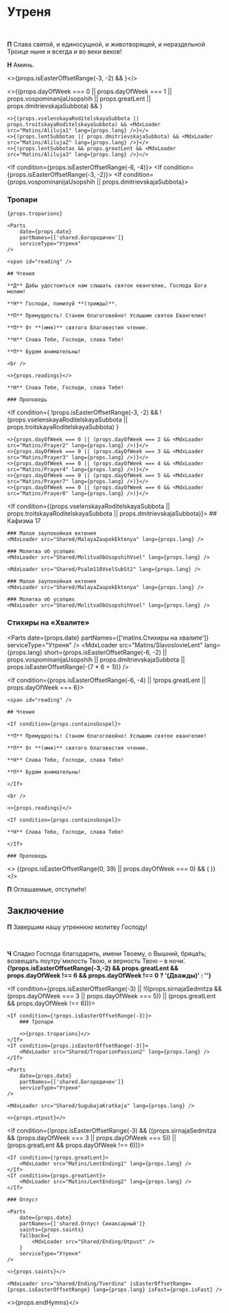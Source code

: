 

<span id="nachalo" />

# Утреня

<br />

**П** Слава святой, и единосущной, и животворящей, и нераздельной Троице ныне и всегда и во веки веков!

**Н** Аминь.

<>{props.isEasterOffsetRange(-3, -2) && <MdxLoader src="Matins/VelikayaEktenia" lang={props.lang} />}</>

<If condition={!props.isEasterOffsetRange(-(7*6+1))}>
    <>{(props.dayOfWeek === 0 || props.dayOfWeek === 1 || props.vospominanijaUsopshih || props.greatLent || props.dmitrievskajaSubbota) && <MdxLoader src="Matins/Prayer1" lang={props.lang} />}</>

    <>{(props.vselenskayaRoditelskayaSubbota || props.troitskayaRoditelskayaSubbota) && <MdxLoader src="Matins/Aliluja1" lang={props.lang} />}</>
    <>{(props.lentSubbotas || props.dmitrievskajaSubbota) && <MdxLoader src="Matins/Aliluja2" lang={props.lang} />}</>
    <>{!props.lentSubbotas && props.greatLent && <MdxLoader src="Matins/Aliluja3" lang={props.lang} />}</>
</If>

<If condition={props.isEasterOffsetRange(-6, -4)}>
    <MdxLoader src="Shared/TroparionPassion" lang={props.lang} />
</If>
<If condition={props.isEasterOffsetRange(-3, -2)}>
    <MdxLoader src="Shared/TroparionPassion2" lang={props.lang} />
</If>
<If condition={props.vospominanijaUsopshih || props.dmitrievskajaSubbota}>

### Тропари

    {props.troparions}

    <Parts
        date={props.date}
        partNames={['shared.Богородичен']}
        serviceType="Утреня"
    />
</If>

<If condition={props.isEasterOffsetRange(-3)}>

    <span id="reading" />

    ## Чтения

    **Д** Дабы удостоиться нам слышать святое евангелие, Господа Бога молим!

    **Н** Господи, помилуй **(трижды)**.

    **П** Премудрость! Станем благоговейно! Услышим святое Евангелие!

    **П** От **(имя)** святого Благовестия чтение.

    **Н** Слава Тебе, Господи, слава Тебе!

    **П** Будем внимательны!

    <br />

    <>{props.readings}</>

    **Н** Слава Тебе, Господи, слава Тебе!

    ### Проповедь

</If>

<If
    condition={
        !props.isEasterOffsetRange(-3, -2) &&
        !(props.vselenskayaRoditelskayaSubbota || props.troitskayaRoditelskayaSubbota)
    }
>
    <>{props.dayOfWeek === 0 || (props.dayOfWeek === 2 && <MdxLoader src="Matins/Prayer2" lang={props.lang} />)}</>
    <>{props.dayOfWeek === 0 || (props.dayOfWeek === 3 && <MdxLoader src="Matins/Prayer3" lang={props.lang} />)}</>
    <>{props.dayOfWeek === 0 || (props.dayOfWeek === 4 && <MdxLoader src="Matins/Prayer4" lang={props.lang} />)}</>
    <>{props.dayOfWeek === 0 || (props.dayOfWeek === 5 && <MdxLoader src="Matins/Prayer7" lang={props.lang} />)}</>
    <>{props.dayOfWeek === 0 || (props.dayOfWeek === 6 && <MdxLoader src="Matins/Prayer8" lang={props.lang} />)}</>
</If>

<If condition={(props.vselenskayaRoditelskayaSubbota || props.troitskayaRoditelskayaSubbota || props.dmitrievskajaSubbota)}>
    ## Кафизма 17
    <MdxLoader src="Shared/Psalm118VselSubSt1" lang={props.lang} />

    ### Малая заупокойная ектения
    <MdxLoader src="Shared/MalayaZaupokEktenya" lang={props.lang} />

    ### Молитва об усопших
    <MdxLoader src="Shared/MolitvaObUsopshihVsel" lang={props.lang} />

    <MdxLoader src="Shared/Psalm118VselSubSt2" lang={props.lang} />

    ### Малая заупокойная ектения
    <MdxLoader src="Shared/MalayaZaupokEktenya" lang={props.lang} />

    ### Молитва об усопших
    <MdxLoader src="Shared/MolitvaObUsopshihVsel" lang={props.lang} />

</If>

<MdxLoader src="Matins/Prayer10" lang={props.lang} />

<Psalm50 lang={props.lang} />

<If condition={props.isEasterOffsetRange(-3)}>
    <MdxLoader src="Matins/PassionThursdayCanon" lang={props.lang} />
</If>

<MdxLoader src="Matins/Prayer11" lang={props.lang} />

<Exapostilari date={props.date} />
<MdxLoader src="Matins/HvalitniePsalmi" lang={props.lang} lent />

### Стихиры на «Хвалите»

<Parts date={props.date} partNames={['matins.Cтихиры на хвалите']} serviceType="Утреня" />
<MdxLoader
    src="Matins/SlavoslovieLent"
    lang={props.lang}
    short={props.isEasterOffsetRange(-6, -2) || props.vospominanijaUsopshih || props.dmitrievskajaSubbota || props.isEasterOffsetRange(-(7 * 6 + 1))}
/>

<If condition={props.isEasterOffsetRange(-6, -4) || !props.greatLent || props.dayOfWeek === 6}>

    <span id="reading" />

    ## Чтения

    <If condition={props.containsGospel}>

    **П** Премудрость! Станем благоговейно! Услышим святое евангелие!

    **П** От **(имя)** святого благовестия чтение.

    **Н** Слава Тебе, Господи, слава Тебе!

    **П** Будем внимательны!

    </If>

    <br />

    <>{props.readings}</>

    <If condition={props.containsGospel}>

    **Н** Слава Тебе, Господи, слава Тебе!

    </If>

    ### Проповедь

</If>

<>
    {(props.isEasterOffsetRange(0, 39) || props.dayOfWeek === 0) && (
        <MdxLoader src="Matins/VoskresnajaPesn" lang={props.lang} />
    )}
</>

<MdxLoader src="Shared/EkteniaOglash" lang={props.lang} />
<MdxLoader src="Matins/PrayerKatekhumens" lang={props.lang} />

**П** Оглашаемые, отступи́те!

## Заключение

**П** Завершим нашу утреннюю молитву Господу!

<MdxLoader src="Matins/Prayer12" lang={props.lang} />
<br />
<MdxLoader src="Matins/PrayerGlavopriklonnaja" lang={props.lang} />

<If condition={props.isEasterOffsetRange(-3)}>
    <MdxLoader src="Matins/PassionThursdayStihiriNaStihah" lang={props.lang} />
</If>

<If condition={props.isEasterOffsetRange(-2)}>
    <MdxLoader src="Matins/PassionFridayStihiriNaStihah" lang={props.lang} />
</If>

**Ч** Сладко Господа благодарить, имени Твоему, о Вышний, бряца́ть; возвещать поутру́ милость Твою, и верность Твою – в ночи́. **{!props.isEasterOffsetRange(-3,-2) && props.greatLent && props.dayOfWeek !== 6 && props.dayOfWeek !== 0 ? '(Дважды)' : ''}**

<MdxLoader src="Shared/STrisvatogo" lang={props.lang} />

<If condition={props.isEasterOffsetRange(-3) || !((props.sirnajaSedmitza && (props.dayOfWeek === 3 || props.dayOfWeek === 5)) || (props.greatLent && props.dayOfWeek !== 6))}>

    <If condition={!props.isEasterOffsetRange(-3)}>
        ### Тропари

        <>{props.troparions}</>
    </If>
    <If condition={props.isEasterOffsetRange(-3)}>
        <MdxLoader src="Shared/TroparionPassion2" lang={props.lang} />
    </If>

    <Parts
        date={props.date}
        partNames={['shared.Богородичен']}
        serviceType="Утреня"
    />

    <MdxLoader src="Shared/SugubajaKratkaja" lang={props.lang} />

    <>{props.otpust}</>

</If>

<If condition={!props.isEasterOffsetRange(-3) && ((props.sirnajaSedmitza && (props.dayOfWeek === 3 || props.dayOfWeek === 5)) || (props.greatLent && props.dayOfWeek !== 6))}>

    <If condition={!props.greatLent}>
        <MdxLoader src="Matins/LentEnding1" lang={props.lang} />
    </If>
    <If condition={props.greatLent}>
        <MdxLoader src="Matins/LentEnding2" lang={props.lang} />
    </If>

    ### Отпуст

    <Parts
        date={props.date}
        partNames={['shared.Отпуст Синаксарный']}
        saints={props.saints}
        fallback={
            <MdxLoader src="Shared/Ending/Otpust" />
        }
        serviceType="Утреня"
    />

    <>{props.saints}</>

    <MdxLoader src="Shared/Ending/Tverdina" isEasterOffsetRange={props.isEasterOffsetRange} lang={props.lang} isFast={props.isFast} />

</If>

<>{props.endHymns}</>
